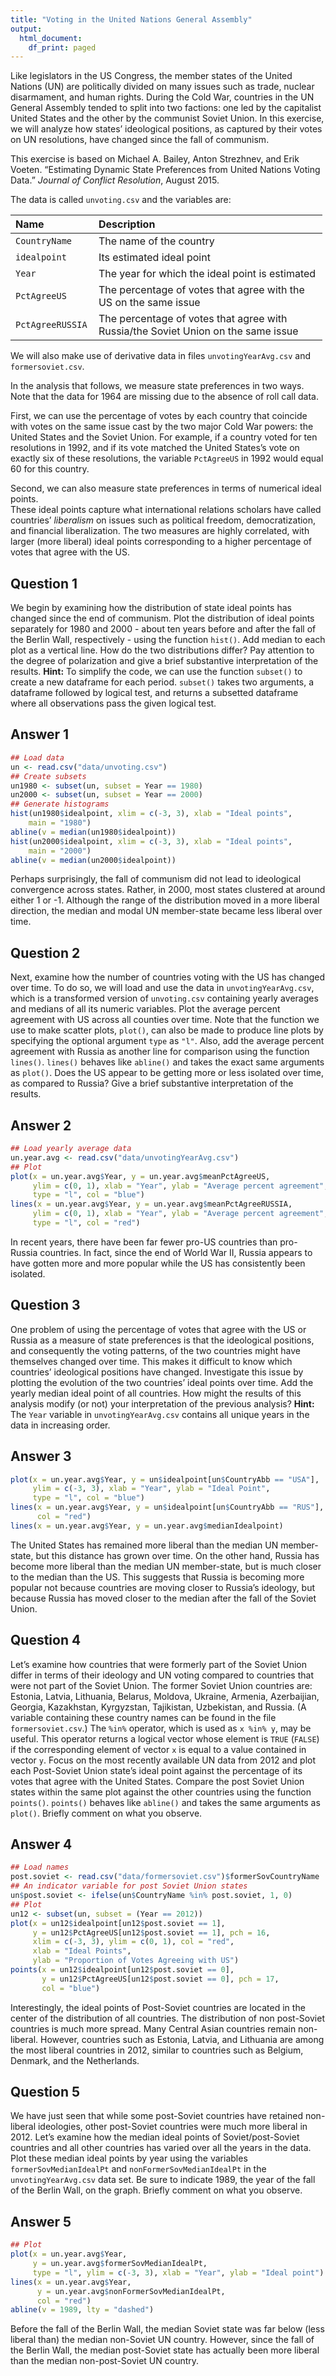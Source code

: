 ```yaml
---
title: "Voting in the United Nations General Assembly"
output:
  html_document:
    df_print: paged
---
```


Like legislators in the US Congress, the member states of the United
Nations (UN) are politically divided on many issues such as trade,
nuclear disarmament, and human rights.  During the Cold War, countries
in the UN General Assembly tended to split into two factions: one led
by the capitalist United States and the other by the communist Soviet
Union.  In this exercise, we will analyze how states' ideological
positions, as captured by their votes on UN resolutions, have changed
since the fall of communism.

This exercise is based on Michael A. Bailey, Anton Strezhnev, and 
Erik Voeten. "Estimating Dynamic State Preferences from United Nations Voting Data."
 *Journal of Conflict Resolution*, August 2015.

The data is called `unvoting.csv` and the variables are:

--------------------------------------------------------------------------------
 Name                 Description
 -------------------- ----------------------------------------------------------
 `CountryName`        The name of the country
 
 `idealpoint`         Its estimated ideal point
 
 `Year`               The year for which the ideal point is estimated
 
 `PctAgreeUS`         The percentage of votes that agree with the US 
                      on the same issue
 
 `PctAgreeRUSSIA`     The percentage of votes that agree with Russia/the Soviet 
                      Union on the same issue
--------------------------------------------------------------------------------

We will also make use of derivative data in files `unvotingYearAvg.csv` 
and `formersoviet.csv`.

In the analysis that follows, we measure state preferences in two
ways. Note that the data for 1964 are missing due to the absence of
roll call data. 

First, we can use the percentage of votes by each country that
coincide with votes on the same issue cast by the two major Cold War
powers: the United States and the Soviet Union. For example, if a
country voted for ten resolutions in 1992, and if its vote matched the
United States's vote on exactly six of these resolutions, the variable
`PctAgreeUS` in 1992 would equal 60 for this country. 

Second, we
can also measure state preferences in terms of numerical ideal points.  
These ideal
points capture what international relations scholars have called
countries' *liberalism* on issues such as political freedom,
democratization, and financial liberalization. The two measures are
highly correlated, with larger (more liberal) ideal points
corresponding to a higher percentage of votes that agree with the US.

## Question 1

We begin by examining how the distribution of state ideal points
   has changed since the end of communism. Plot the distribution of
   ideal points separately for 1980 and 2000 - about ten years before
   and after the fall of the Berlin Wall, respectively - using the
   function `hist()`.  Add median to each plot as a vertical line.  How
   do the two distributions differ?
   Pay attention to the degree of polarization and give a brief
   substantive interpretation of the results. **Hint:**
   To simplify the code, we can use the function `subset()` 
   to create a new dataframe for each period. `subset()` takes
   two arguments, a dataframe followed by 
   logical test, and returns a subsetted dataframe where all
   observations pass the given logical test.

## Answer 1

```r
## Load data
un <- read.csv("data/unvoting.csv")
## Create subsets
un1980 <- subset(un, subset = Year == 1980)
un2000 <- subset(un, subset = Year == 2000)
## Generate histograms
hist(un1980$idealpoint, xlim = c(-3, 3), xlab = "Ideal points",
    main = "1980")
abline(v = median(un1980$idealpoint))
hist(un2000$idealpoint, xlim = c(-3, 3), xlab = "Ideal points",
    main = "2000")
abline(v = median(un2000$idealpoint))
```

Perhaps surprisingly, the fall of communism did not lead to
ideological convergence across states.  Rather, in 2000, most states
clustered at around either 1 or -1.  Although the range of the
distribution moved in a more liberal direction, the median and modal
UN member-state became less liberal over time.

## Question 2

Next, examine how the number of countries voting with the US has
  changed over time. To do so, we will load and use the data in
  `unvotingYearAvg.csv`, which is a transformed version of 
  `unvoting.csv` containing yearly averages and medians 
  of all its numeric variables. Plot the average percent agreement with US across
  all counties over time.  Note that the function we use to make
  scatter plots, `plot()`, can also be made to produce line plots
  by specifying the optional argument `type` as `"l"`. Also, add 
  the average percent agreement
  with Russia as another line for comparison using the function
  `lines()`. `lines()` behaves like `abline()` and 
  takes the exact same arguments as `plot()`.  Does the US appear to
  be getting more or less isolated over time, as compared to Russia?
  Give a brief substantive interpretation
  of the results.

## Answer 2

```r
## Load yearly average data
un.year.avg <- read.csv("data/unvotingYearAvg.csv")
## Plot
plot(x = un.year.avg$Year, y = un.year.avg$meanPctAgreeUS, 
     ylim = c(0, 1), xlab = "Year", ylab = "Average percent agreement", 
     type = "l", col = "blue")
lines(x = un.year.avg$Year, y = un.year.avg$meanPctAgreeRUSSIA, 
     ylim = c(0, 1), xlab = "Year", ylab = "Average percent agreement", 
     type = "l", col = "red")
```

In recent years, there have been far fewer pro-US countries than pro-
Russia countries. In fact, since the end of World War II, Russia
appears to have gotten more and more popular while the US has
consistently been isolated.

## Question 3

One problem of using the percentage of votes that agree with the
  US or Russia as a measure of state preferences is that the
  ideological positions, and consequently the voting patterns, of the
  two countries might have themselves changed over time.  This makes
  it difficult to know which countries' ideological positions have
  changed.  Investigate this issue by plotting the evolution of the
  two countries' ideal points over time. Add the yearly median ideal
  point of all countries. How might the results of this analysis
  modify (or not) your interpretation of the previous analysis? **Hint:**
  The `Year` variable in `unvotingYearAvg.csv` contains all 
  unique years in the data in increasing order.

## Answer 3

```r
plot(x = un.year.avg$Year, y = un$idealpoint[un$CountryAbb == "USA"], 
     ylim = c(-3, 3), xlab = "Year", ylab = "Ideal Point",
     type = "l", col = "blue")
lines(x = un.year.avg$Year, y = un$idealpoint[un$CountryAbb == "RUS"], 
      col = "red")
lines(x = un.year.avg$Year, y = un.year.avg$medianIdealpoint)
```

The United States has remained more liberal than the median UN
member-state, but this distance has grown over time. On the other
hand, Russia has become more liberal than the median UN member-state,
but is much closer to the median than the US. This suggests that
Russia is becoming more popular not because countries are moving
closer to Russia's ideology, but because Russia has moved closer to
the median after the fall of the Soviet Union.

## Question 4

Let's examine how countries that were formerly part of the
  Soviet Union differ in terms of their ideology and UN voting
  compared to countries that were not part of the Soviet Union.  The
  former Soviet Union countries are: Estonia, Latvia, Lithuania,
  Belarus, Moldova, Ukraine, Armenia, Azerbaijian, Georgia,
  Kazakhstan, Kyrgyzstan, Tajikistan, Uzbekistan, and Russia. 
  (A variable containing these country names can be found in
  the file `formersoviet.csv`.) The
  `%in%` operator, which is used as `x %in% y`, may be
  useful.  This operator returns a logical vector whose element is
  `TRUE` (`FALSE`) if the corresponding element of vector
  `x` is equal to a value contained in vector `y`.  Focus
  on the most recently available UN data from 2012 and plot each
  Post-Soviet Union state's ideal point against the percentage of its
  votes that agree with the United States. Compare the post Soviet
  Union states within the same plot against the other countries using
  the function `points()`. `points()` behaves like 
  `abline()` and takes the same arguments as `plot()`.
  Briefly comment on what you observe.

## Answer 4

```r
## Load names
post.soviet <- read.csv("data/formersoviet.csv")$formerSovCountryName
## An indicator variable for post Soviet Union states
un$post.soviet <- ifelse(un$CountryName %in% post.soviet, 1, 0)
## Plot
un12 <- subset(un, subset = (Year == 2012))
plot(x = un12$idealpoint[un12$post.soviet == 1], 
     y = un12$PctAgreeUS[un12$post.soviet == 1], pch = 16, 
     xlim = c(-3, 3), ylim = c(0, 1), col = "red", 
     xlab = "Ideal Points", 
     ylab = "Proportion of Votes Agreeing with US")
points(x = un12$idealpoint[un12$post.soviet == 0], 
       y = un12$PctAgreeUS[un12$post.soviet == 0], pch = 17, 
       col = "blue")
```

Interestingly, the ideal points of Post-Soviet countries are located
in the center of the distribution of all countries.  The distribution
of non post-Soviet countries is much more spread. Many Central Asian
countries remain non-liberal.  However, countries such as Estonia,
Latvia, and Lithuania are among the most liberal countries in 2012,
similar to countries such as Belgium, Denmark, and the Netherlands.

## Question 5

We have just seen that while some post-Soviet countries have
  retained non-liberal ideologies, other post-Soviet countries were
  much more liberal in 2012. Let's examine how the median ideal points
  of Soviet/post-Soviet countries and all other countries has varied
  over all the years in the data. Plot these median ideal points by
  year using the variables `formerSovMedianIdealPt` and 
  `nonFormerSovMedianIdealPt` in the `unvotingYearAvg.csv` data set. Be
  sure to indicate 1989, the year of the fall of the Berlin
  Wall, on the graph.  Briefly comment on what you observe.

## Answer 5

```r
## Plot
plot(x = un.year.avg$Year, 
     y = un.year.avg$formerSovMedianIdealPt, 
     type = "l", ylim = c(-3, 3), xlab = "Year", ylab = "Ideal point")
lines(x = un.year.avg$Year,
      y = un.year.avg$nonFormerSovMedianIdealPt, 
      col = "red")
abline(v = 1989, lty = "dashed")
```

Before the fall of the Berlin Wall, the median Soviet state was far
below (less liberal than) the median non-Soviet UN country. However,
since the fall of the Berlin Wall, the median post-Soviet state has
actually been more liberal than the median non-post-Soviet UN country.
